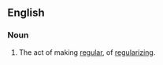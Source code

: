 ==English==

===Noun===
{{en-noun}}

#The act of making [[regular]], of [[regularize|regularizing]].